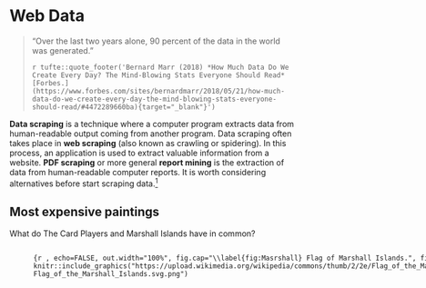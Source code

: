 # Web Data 

> “Over the last two years alone, 90 percent of the data in the world was generated.”</b>
>
> `r tufte::quote_footer('Bernard Marr (2018) *How Much Data Do We Create Every Day? The Mind-Blowing Stats Everyone Should Read* [Forbes.](https://www.forbes.com/sites/bernardmarr/2018/05/21/how-much-data-do-we-create-every-day-the-mind-blowing-stats-everyone-should-read/#4472289660ba){target="_blank"}')`

**Data scraping** is a technique where a computer program extracts data from human-readable output coming from another program. Data scraping often takes place in **web scraping** (also known as crawling or spidering). In this process, an application is used to extract valuable information from a website. **PDF scraping** or more general **report mining** is the extraction of data from human-readable computer reports. It is worth considering alternatives before start scraping data.^[(1) Look for a download button. (2)  Search same or similar data somewhere else. (3) Check if there is an API. (4) Ask the website owner for the data.]

## Most expensive paintings

What do The Card Players and Marshall Islands have in common? 

:::::: {.columns}

::: {.column width="45%" data-latex="{0.45\textwidth}"}

```{r , echo=FALSE, out.width="100%", fig.cap="\\label{fig:Player} The Card Players.", fig.align='center', warning=F, message=F}
knitr::include_graphics("https://upload.wikimedia.org/wikipedia/commons/thumb/9/93/Les_Joueurs_de_cartes%2C_par_Paul_C%C3%A9zanne%2C_collection_Al-Thani%2C_Yorck.jpg/800px-Les_Joueurs_de_cartes%2C_par_Paul_C%C3%A9zanne%2C_collection_Al-Thani%2C_Yorck.jpg")
```

<!-- <img src="https://upload.wikimedia.org/wikipedia/commons/thumb/9/93/Les_Joueurs_de_cartes%2C_par_Paul_C%C3%A9zanne%2C_collection_Al-Thani%2C_Yorck.jpg/800px-Les_Joueurs_de_cartes%2C_par_Paul_C%C3%A9zanne%2C_collection_Al-Thani%2C_Yorck.jpg" height="250"> -->

:::

::: {.column width="10%" data-latex="{0.1\textwidth}"}
\ 
<!-- an empty Div (with a white space), serving as
a column separator -->
:::

```{r , echo=FALSE, out.width="100%", fig.cap="\\label{fig:Masrshall} Flag of Marshall Islands.", fig.align='center'}
knitr::include_graphics("https://upload.wikimedia.org/wikipedia/commons/thumb/2/2e/Flag_of_the_Marshall_Islands.svg/180px-Flag_of_the_Marshall_Islands.svg.png")
```

<!-- <img src="https://upload.wikimedia.org/wikipedia/commons/thumb/2/2e/Flag_of_the_Marshall_Islands.svg/180px-Flag_of_the_Marshall_Islands.svg.png" height="250"> -->

:::

Well, the first was sold for about 250.000.000 million USD in an auction in 2011 and the laters nominal gross domestic product is of similar size 220.000.000 million USD in 2019. About 60.000 people live in Marshall Islands. The most expensive paintings score similar to the gross domestic product of insular states. 

This is the English Wikipedia article [list of highest prices ever paid for paintings](https://en.wikipedia.org/wiki/List_of_most_expensive_paintings#List_of_highest_prices_paid).

```r
library(webshot)
knitr::include_url("https://en.wikipedia.org/wiki/List_of_most_expensive_paintings#List_of_highest_prices_paid")
```

In a web browser use the keyboard shortcut `CTRL + U` (in Google Chrome, Firefox, Microsoft Edge, Opera) to view the source code of a webpage. Alternatively, right click and choose "show source code". 

```r
<!DOCTYPE html>
<html>
<style>
table, th, td {
  border:1px solid black;
}
</style>
<body>

<h2>A basic HTML table</h2>

<table style="width:100%">
  <tr>
    <th>Company</th>
    <th>Contact</th>
    <th>Country</th>
  </tr>
  <tr>
    <td>Alfreds Futterkiste</td>
    <td>Maria Anders</td>
    <td>Germany</td>
  </tr>
  <tr>
    <td>Centro comercial Moctezuma</td>
    <td>Francisco Chang</td>
    <td>Mexico</td>
  </tr>
</table>

<p>To understand the example better, we have added borders to the table.</p>

</body>
</html>
```


One approach is this. Use `read_html()` from `rvest` package to download the webpage. Extract the node `table.wikitable` with the `html_nodes()` command. Convert this node into a table with `html_table()` setting `header=TRUE`. Use this data in a pipe ` %>% ` with `bind_rows()` and `as_tibble()`.

You can use any other scraping approach.

Store the final table of expensive paintings in `paintings`. The following `DT` table should yield identical results. 


## Student numbers at Viadrina 

Did you notice less and less fellow students sitting next to you? We analyse enrollment numbers of Viadrina European University. *Dezernat 1* administers and publishes student statistics. There is an overview page where they provide some time series data (overall student numbers from 1992 to 2020) and the number of study programs (between 1992 to 2014).

```r
library(webshot)
knitr::include_url("https://www.europa-uni.de/de/struktur/verwaltung/dezernat_1/statistiken/index.html")

# webshot is static 
# webshot("https://www.europa-uni.de/de/struktur/verwaltung/dezernat_1/statistiken/index.html", zoom = 0.8)
```

Information is presented in two ways, as **tables in PDF**, e.g. the time series on total student numbers:^[Get the PDF <https://www.europa-uni.de/de/struktur/verwaltung/dezernat_1/statistiken/Entwicklung-der-Gesamtstudierendenzahl.pdf>]

<!-- <https://www.europa-uni.de/de/struktur/verwaltung/dezernat_1/statistiken/Entwicklung-der-Gesamtstudierendenzahl.pdf> -->
<!-- <https://www.europa-uni.de/de/struktur/verwaltung/dezernat_1/statistiken/Anzahl-der-Studiengaenge.pdf> -->

<object data=
"https://www.europa-uni.de/de/struktur/verwaltung/dezernat_1/statistiken/Entwicklung-der-Gesamtstudierendenzahl.pdf" 
                width="800" 
                height="500"> 
</object>

And as **tables in HTML**. For each semester there is summary information on the webpage (and more comprehensive data in PDF), like for winter term 2022/2023:

```r
knitr::include_url("https://www.europa-uni.de/de/struktur/verwaltung/dezernat_1/statistiken/2022-wintersemester/index.html")
```

Most web browser allow to inspect the html source:

<view-source:https://www.europa-uni.de/de/struktur/verwaltung/dezernat_1/statistiken/2022-wintersemester/index.html>

When you search for a characteristic value like `4.797` it shows:

```html
<div class="zeile"><div class="dreispaltig">
<div class="text">
<table>
<tbody>
<tr>
<td style="width: 400px;">Studierende gesamt</td>
<td>4.797</td>
</tr>
<tr>
<td>weiblich</td>
<td>2.785</td>
</tr>
<tr>
<td>m&auml;nnlich</td>
<td>2.012</td>
</tr>
<tr>
<td>Deutsche</td>
<td>3.201</td>
</tr>
<tr>
<td>Ausl&auml;nder/innen</td>
<td>1.596</td>
```


Let's investigate the student numbers. 

### PDF scraping 

<!-- https://www.dataquest.io/blog/web-scraping-in-r-rvest/ -->
<!-- https://www.r-bloggers.com/2019/09/pdf-scraping-in-r-with-tabulizer/ -->
<!-- https://www.brodrigues.co/blog/2018-06-10-scraping_pdfs/-->
<!-- https://blog.az.sg/posts/reading-pdfs-in-r/ -->
<!-- https://tabula.technology/ -->
<!-- https://cran.r-hub.io/web/packages/tabulizer/vignettes/tabulizer.html -->
<!-- https://crimebythenumbers.com/scrape-table.html -->
<!-- https://academy.datawrapper.de/article/135-how-to-extract-data-out-of-pdfs -->
<!-- pdftools difficult -->
<!-- tabulizer offline -->

<!-- https://www.europa-uni.de/de/ueber_uns/zahlen_fakten/index.html -->
<!-- https://www.europa-uni.de/de/struktur/verwaltung/dezernat_1/statistiken/2022-Sommersemester/Uebersicht.pdf -->
<!-- https://www.europa-uni.de/de/struktur/verwaltung/dezernat_1/statistiken/Entwicklung-der-Gesamtstudierendenzahl.pdf -->

Apply a programmatic way to download a PDF Use the built in `download.file()` function and specify an url and a destination and file name.

```r
# Set URL for PDF 
url <- "https://www.europa-uni.de/de/struktur/verwaltung/dezernat_1/statistiken/Entwicklung-der-Gesamtstudierendenzahl.pdf"
# Specify destination where file should be saved (and name)
destfile <- "data/Viadrina/Gesamtstudierendenzahl.pdf"
# Apply download.file function in R
download.file(url, destfile, mode = "wb")
```

<!-- https://www.youtube.com/watch?v=jfBZzuDMN0o -->

To extract a table from a PDF we use the `pdftables` package.^[You may use other free services. Search for *Online converter PDF to csv/xlsx*] The package is a wrapper for the **PDFTables API**. It requires an API key from <https://pdftables.com/>. You can register and get one for free. The result is stored as `.csv` file. 

:::: {.defbox}
::: {.titeldefbox}
<h2> Definition </h2>
:::
An **application programming interface (API)** is a way for two or more computer programs to communicate with each other. It is a type of software interface, offering a service to other pieces of software.
::::

Be careful with your API keys. If you only use a file locally on your computer, you might be fine. Don't share this file. Don't upload it. If you upload an API key on GIT, you get a notification mail from <https://www.gitguardian.com/>. Instead, put your API in your environment. This can be done by a .Renviron file. Use `usethis::edit_r_environ(scope = "project")` in order to access and edit your information. 50 pages are for free.

Read more 
* <https://daattali.gitbooks.io/stat545-ubc-github-io/content/bit003_api-key-env-var.html> 
* <https://resources.numbat.space/using-rprofile-and-renviron.html>
* <https://github.com/expersso/pdftables>

```r
library(pdftables)
convert_pdf(input_file = destfile, 
            output_file = "data/Viadrina/viadrina_students.csv")
```

```r
library(pdftables)
convert_pdf(input_file = destfile, 
            output_file = "data/Viadrina/viadrina_students.csv", 
            api_key = "YOUR_KEY")
```

Scraped data often requires a lot of cleaning. 

```r
library(tidyverse)
# read csv file
viadrina_1992_2020_before <- read.csv("data/Viadrina/viadrina_students.csv", header = TRUE)
viadrina_1992_2020 <- viadrina_1992_2020_before
# replace header names by first row
names(viadrina_1992_2020) <- viadrina_1992_2020[1,]
# drop first row
viadrina_1992_2020 <- viadrina_1992_2020[-1,] 
# drop last row
viadrina_1992_2020 <- viadrina_1992_2020[-30,] 
# remove all \n
colnames(viadrina_1992_2020) <- gsub("[\r\n]", "", colnames(viadrina_1992_2020)) 
# readable column names
colnames(viadrina_1992_2020) <- c("Year", "Total", "Female", "Female_Pct", 
                        "German", "German_Pct", "Foreign", "Foreign_Pct",
                        "Pole", "Pole_Pct")

# remove percentage sign 
viadrina_1992_2020 <- viadrina_1992_2020 %>%  
  mutate(across(everything(), ~ ifelse(str_detect(.x, "%"),
                                       parse_number(.x) / 10, 
                                       .x)))

# convert all chr to numeric
viadrina_1992_2020 <- viadrina_1992_2020 %>% mutate_if(is.character,as.numeric)
```

```r
library(DT)
datatable(viadrina_1992_2020)
```

### Share of female students

The share of female students over time in a line plot. 

```r
viadrina_1992_2020 %>% 
  ggplot(aes(x=Year)) +
  geom_line(aes(y = Total, colour = "Total")) + 
  geom_line(aes(y = Female, colour = "Female")) +
  labs(title = "Student numbers at Viadrina",
       subtitle = "Share of female students")
```

### Share of foreign students

The share of foreign students over time in a stacked barplot. 

```r
viadrina_1992_2020 %>% 
  ggplot(aes(x=Year)) +
  geom_col(aes(y = Total, fill = "Total")) + 
  geom_col(aes(y = German, fill = "German")) +
  geom_col(aes(y = Foreign, fill = "Foreign")) +
  labs(title = "Student numbers at Viadrina",
       subtitle = "Share of foreign students")
```

### Web scraping 

To get more recent numbers, we rely on the webpage information. How can we access all semester data? Investigate the pattern of the URLs. 

<small>

- <https://www.europa-uni.de/de/struktur/verwaltung/dezernat_1/statistiken/2013-Wintersemester/index.html>
- <https://www.europa-uni.de/de/struktur/verwaltung/dezernat_1/statistiken/2014-Sommersemester/index.html>
- <https://www.europa-uni.de/de/struktur/verwaltung/dezernat_1/statistiken/2014-Wintersemester/index.html>
- <https://www.europa-uni.de/de/struktur/verwaltung/dezernat_1/statistiken/2015-Sommersemester/index.html>
- <https://www.europa-uni.de/de/struktur/verwaltung/dezernat_1/statistiken/2015-wintersemester/index.html>

</small>

Usually the pattern is `year-semester`. Some winter semesters are capitalized, some are not (`Wintersemester` vs. `wintersemester`). We use the `rvest` package to web scrape static html content. It always starts with reading in the html data. Then pipe and use `html_table()` to extract tabular information (lucky us, there is only one table). 

```r
library(rvest)
read_html("https://www.europa-uni.de/de/struktur/verwaltung/dezernat_1/statistiken/2013-Wintersemester/index.html") %>%
  html_table() 
```

Now, we would like to do this for every subpage (semester) and combine the data in one table. Focus on the variable component in the URL and create a vector of all semesters. 

```r
# the manual way
winters <- seq(from=2013, to=2022)
summers <- seq(from=2014, to=2023)
winters <- paste0(winters, "-wintersemester")
summers <- paste0(summers, "-Sommersemester")

all_terms <- c(rbind(winters, summers))
all_terms[1] <- "2013-Wintersemester"
all_terms[3] <- "2014-Wintersemester"

# we can paste them together
all_url <- paste0("https://www.europa-uni.de/de/struktur/verwaltung/dezernat_1/statistiken/", all_terms, "/index.html")
```

Create a `for` loop to repeat the `rvest` procedure for each element in the URL list. 

:::: {.defbox}
::: {.titeldefbox}
<h2> Definition </h2>
:::
A **loop** is a programming structure that repeats a sequence of instructions until a specific condition is met. 
::::

There are two more components. We initialize a `list` to store each iteration of the loop. 

```r
tables <- list()
index <- 1

for(i in 1:length(all_url)){
  table <- all_url[i] %>% 
    read_html() %>% 
    html_table()

  tables[index] <- table
  index <- index + 1
}

df <- do.call("cbind", tables)
```

More and more cleaning. 

```r
df[,c(seq(from=3, to=40 , by=2))] <- NULL
colnames(df) <- c("Variable", all_terms)
# transpose dataframe
viadrina_2013_2023 <- as.data.frame(t(df))
# replace header names by first row
names(viadrina_2013_2023) <- viadrina_2013_2023[1,]
# drop first row
viadrina_2013_2023 <- viadrina_2013_2023[-1,] 
```

Once more, there are slightly different formats for numbers in winter term 2019, 2020 and 2021. In these terms they use a `.` for digit grouping, e.g. `3.607` instead of `3607`.

```r
# all chr to numeric
# viadrina_2013_2022 <- viadrina_2013_2022 %>% mutate_if(is.character,parse_number)
#viadrina_2013_2022 <- viadrina_2013_2022 %>% mutate_if(is.character,as_numeric)
viadrina_2013_2023 <- viadrina_2013_2023 %>% mutate_if(is.character,as.numeric)

# row 13, 15, 17, columns 1 to 6, multiply by 1000
viadrina_2013_2023[c(13,15,17,19), c(1:6)] <- viadrina_2013_2023[c(13,15,17,19), c(1:6)] * 1000

# round all numbers
# viadrina_2013_2022 <- viadrina_2013_2022 %>% mutate_if(is.numeric, round)

# multiply some rows by 1000
# viadrina_2013_2022[c(13,15,17),] <- viadrina_2013_2022[c(13,15,17),] %>% 
#   mutate_all(.funs = funs(. * 1000))

# fix last column and divide by 1000
# viadrina_2013_2022[c(13,15,17),7] <- viadrina_2013_2022[c(13,15,17),7]/1000

# create a semester variable
viadrina_2013_2023$year <- substr(all_terms, start = 1, stop = 4)
viadrina_2013_2023$term <- rep(c("winter", "summer"), 10)
viadrina_2013_2023$semester <- paste0(viadrina_2013_2023$year, rep(c("-02", "-01"), 10))
# row names
rownames(viadrina_2013_2023) <- 1:nrow(viadrina_2013_2023) 
```

### Most recent student numbers 

There is a structural difference between summer and winter term. Most new enrollments are in winter. 

```r
viadrina_2013_2023 %>% 
  ggplot(aes(x=semester, y = `Studierende gesamt`)) +
  geom_point(aes(col=term), size=2) + 
  #geom_point(aes(y = `Studierende gesamt`, fill = "Total")) + 
  #geom_point(aes(y = `1. Fachsemester`, fill = "First years")) +
  #geom_point(aes(y = `1. Hochschulsemester`, fill = "First sem")) +
  labs(title = "Student numbers at Viadrina") +
  theme(axis.text.x = element_text(angle = 90, vjust = 0.5, hjust=1))
```

### The long run trend 

Combine old and new data.

```r
via_1992_2020 <- viadrina_1992_2020 %>% 
  select(Year, Total) %>% 
  mutate(Term = "winter")

via_2013_2023 <- viadrina_2013_2023 %>% 
  rename(Year = year, Term = term, Total = `Studierende gesamt`) %>% 
  select(Year, Total, Term)

via_1992_2023 <- rbind(via_1992_2020, via_2013_2023)
via_1992_2023$Year <- as.numeric(via_1992_2023$Year)
```

Plot and polish. Assume the enrollment for winter 2020/2021 was not affected by Corona virus. 

```r
via_1992_2023 %>% 
  #filter(Term == "winter") %>% 
  ggplot(aes(x=Year, y=Total, col = Term)) +
  geom_point() + geom_smooth(method = "gam") +
  scale_x_continuous(breaks = scales::pretty_breaks(n = 28)) +
  labs(title = "Student numbers at Viadrina") +
  theme_minimal() + 
  theme(axis.text.x = element_text(angle = 90, vjust = 0.5, hjust=1)) +
  geom_vline(xintercept=2020.5, colour="grey", linetype = "solid", lwd = 1.3) +
  geom_text(aes(x=2021, y=4000, label="Corona"), colour="red", angle=90, vjust = 1)  
```





